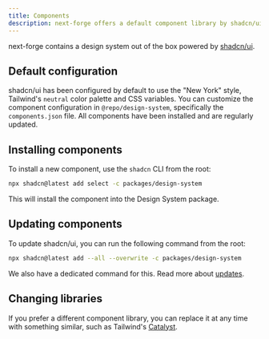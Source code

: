 ```yaml
---
title: Components
description: next-forge offers a default component library by shadcn/ui
---
```


next-forge contains a design system out of the box powered by [shadcn/ui](https://ui.shadcn.com/).

## Default configuration

shadcn/ui has been configured by default to use the "New York" style, Tailwind's `neutral` color palette and CSS variables. You can customize the component configuration in `@repo/design-system`, specifically the `components.json` file. All components have been installed and are regularly updated.

## Installing components

To install a new component, use the `shadcn` CLI from the root:

```sh Terminal
npx shadcn@latest add select -c packages/design-system
```

This will install the component into the Design System package.

## Updating components

To update shadcn/ui, you can run the following command from the root:

```sh Terminal
npx shadcn@latest add --all --overwrite -c packages/design-system
```

We also have a dedicated command for this. Read more about [updates](/updates).

## Changing libraries

If you prefer a different component library, you can replace it at any time with something similar, such as Tailwind's [Catalyst](https://catalyst.tailwindui.com/).
